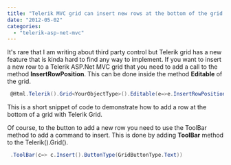 ```yaml
---
title: "Telerik MVC grid can insert new rows at the bottom of the grid since 2012 sp1"
date: "2012-05-02"
categories: 
  - "telerik-asp-net-mvc"
---
```


It's rare that I am writing about third party control but Telerik grid has a new feature that is kinda hard to find any way to implement. If you want to insert a new row to a Telerik ASP.Net MVC grid that you need to add a call to the method **InsertRowPosition**. This can be done inside the method **Editable** of the grid.


```csharp
 @Html.Telerik().Grid<YourObjectType>().Editable(e=>e.InsertRowPosition(GridInsertRowPosition.Bottom)) 
```

This is a short snippet of code to demonstrate how to add a row at the bottom of a grid with Telerik Grid.

Of course, to the button to add a new row you need to use the ToolBar method to add a command to insert. This is done by adding **ToolBar** method to the Telerik().Grid().


```csharp
 .ToolBar(c=> c.Insert().ButtonType(GridButtonType.Text)) 
```
